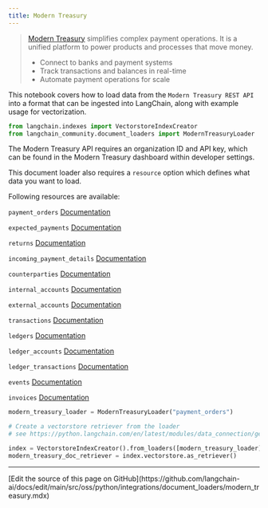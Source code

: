 ```yaml
---
title: Modern Treasury
---
```


>[Modern Treasury](https://www.moderntreasury.com/) simplifies complex payment operations. It is a unified platform to power products and processes that move money.
>
>- Connect to banks and payment systems
>- Track transactions and balances in real-time
>- Automate payment operations for scale

This notebook covers how to load data from the `Modern Treasury REST API` into a format that can be ingested into LangChain, along with example usage for vectorization.

```python
from langchain.indexes import VectorstoreIndexCreator
from langchain_community.document_loaders import ModernTreasuryLoader
```

The Modern Treasury API requires an organization ID and API key, which can be found in the Modern Treasury dashboard within developer settings.

This document loader also requires a `resource` option which defines what data you want to load.

Following resources are available:

`payment_orders` [Documentation](https://docs.moderntreasury.com/reference/payment-order-object)

`expected_payments` [Documentation](https://docs.moderntreasury.com/reference/expected-payment-object)

`returns` [Documentation](https://docs.moderntreasury.com/reference/return-object)

`incoming_payment_details` [Documentation](https://docs.moderntreasury.com/reference/incoming-payment-detail-object)

`counterparties` [Documentation](https://docs.moderntreasury.com/reference/counterparty-object)

`internal_accounts` [Documentation](https://docs.moderntreasury.com/reference/internal-account-object)

`external_accounts` [Documentation](https://docs.moderntreasury.com/reference/external-account-object)

`transactions` [Documentation](https://docs.moderntreasury.com/reference/transaction-object)

`ledgers` [Documentation](https://docs.moderntreasury.com/reference/ledger-object)

`ledger_accounts` [Documentation](https://docs.moderntreasury.com/reference/ledger-account-object)

`ledger_transactions` [Documentation](https://docs.moderntreasury.com/reference/ledger-transaction-object)

`events` [Documentation](https://docs.moderntreasury.com/reference/events)

`invoices` [Documentation](https://docs.moderntreasury.com/reference/invoices)

```python
modern_treasury_loader = ModernTreasuryLoader("payment_orders")
```

```python
# Create a vectorstore retriever from the loader
# see https://python.langchain.com/en/latest/modules/data_connection/getting_started.html for more details

index = VectorstoreIndexCreator().from_loaders([modern_treasury_loader])
modern_treasury_doc_retriever = index.vectorstore.as_retriever()
```

---

<Callout icon="pen-to-square" iconType="regular">
  [Edit the source of this page on GitHub](https://github.com/langchain-ai/docs/edit/main/src/oss/python/integrations/document_loaders/modern_treasury.mdx)
</Callout>
